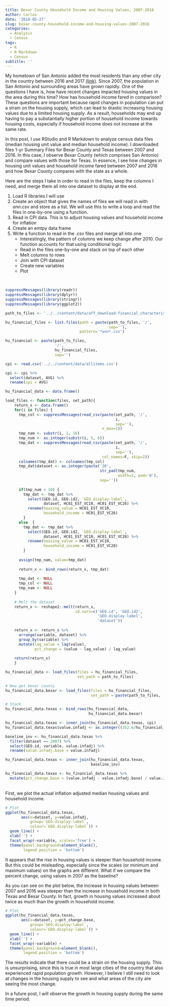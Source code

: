 ```yaml
---
title: Bexar County Household Income and Housing Values, 2007-2016
author: Carlos
date: '2018-05-27'
slug: bexar-county-household-income-and-housing-values-2007-2016
categories:
  - Analysis
  - Census
tags:
  - R
  - R Markdown
  - Census
subtitle: ''
---
```


My hometown of San Antonio added the most residents than any other city in the country between 2016 and 2017 [(link)](https://census.gov/newsroom/press-releases/2018/estimates-cities.html?CID=CBSM+pop18). Since 2007, the population in San Antonio and surrounding areas have grown rapidly. One of the questions I have is, how have recent changes impacted housing values in the area during this time? How has household income fared in comparison? These questions are important because rapid changes in population can put a strain on the housing supply, which can lead to drastic increasing housing values due to a limited housing supply. As a result, households may end up having to pay a substantially higher portion of household income towards housing costs, especially if household income does not increase at the same rate.

In this post, I use RStudio and R Markdown to analyze census data files (median housing unit value and median household income). I downloaded files 1-yr Summary Files for Bexar County and Texas between 2007 and 2016. In this case, I observe Bexar County (which comprises San Antonio) and compare values with those for Texas. In essence, I see how changes in housing unit values and household income fared between 2007 and 2016 and how Bexar County compares with the state as a whole.

Here are the steps I take in order to read in the files, keep the columns I need, and merge them all into one dataset to display at the end.

1. Load R libraries I will use
2. Create an object that gives the names of files we will read in with *ann*.csv and store as a list. We will use this to write a loop and read the files in one-by-one using a function.
3. Read in CPI data. This is to adjust housing values and household income for inflation
4. Create an emtpy data frame
5. Write a function to read in the .csv files and merge all into one
      - Interestingly, the pattern of columns we keep change after 2010. Our function accounts for that using conditional logic
      - Read in the files one-by-one and stack on top of each other
      - Melt columns to rows
      - Join with CPI dataset
      - Create new variables
      - Plot

<br>

```r
suppressMessages(library(readr))
suppressMessages(library(dplyr))
suppressMessages(library(stringr))
suppressMessages(library(ggplot2))

path_to_files <- '../../content/data/aff_download-financial_characteristics-1yr'

hu_financial_files <- list.files(path = paste(path_to_files, '/',
                                              sep=''),
                                 pattern='*ann*.csv')

hu_financial <- paste(path_to_files, 
                      '/',
                      hu_financial_files, 
                      sep='')

cpi <- read.csv('../../content/data/allitems.csv') 

cpi <- cpi %>%
  select(dataset, AVG) %>%
  rename(cpi = AVG)

hu_financial_data <- data.frame()

load_files <- function(files, set_path){
    return_x <- data.frame()
    for(i in files) {
      tmp_col <- suppressMessages(read_csv(paste(set_path, '/',
                                                 i, 
                                                 sep=''), 
                                           n_max=1))
      tmp_nam <- substr(i, 1, 16)
      tmp_num <- as.integer(substr(i, 5, 6))
      tmp_dat <- suppressMessages(read_csv(paste(set_path, '/',
                                                 i, 
                                                 sep=''),
                                           col_names=F, skip=2))
      colnames(tmp_dat) <- colnames(tmp_col)
      tmp_dat$dataset <- as.integer(paste('20', 
                                          str_pad(tmp_num, 
                                                  width=2, pad='0'), 
                                          sep=''))
      
      if(tmp_num < 10) {
        tmp_dat <- tmp_dat %>%
          select(GEO.id, GEO.id2, `GEO.display-label`, 
                 dataset, HC01_EST_VC10, HC01_EST_VC26) %>%
          rename(housing_value = HC01_EST_VC10,
                 household_income = HC01_EST_VC26)
        }
      else  {
        tmp_dat <- tmp_dat %>%
          select(GEO.id, GEO.id2, `GEO.display-label`, 
                 dataset, HC01_EST_VC10, HC01_EST_VC28) %>%
          rename(housing_value = HC01_EST_VC10,
                 household_income = HC01_EST_VC28)
        }
      
      assign(tmp_nam, value=tmp_dat)
      
      return_x <- bind_rows(return_x, tmp_dat)
      
      tmp_dat <- NULL
      tmp_col <- NULL
      tmp_nam <- NULL
    }
    
    # Melt the dataset
    return_x <- reshape2::melt(return_x,
                               id.vars=c('GEO.id', 'GEO.id2', 
                                         'GEO.display-label', 
                                         'dataset'))
    
    return_x <- return_x %>%
      arrange(variable, dataset) %>%
      group_by(variable) %>%
      mutate(lag_value = lag(value),
             pct_change = (value - lag_value) / lag_value)
    
    return(return_x)
    }

hu_financial_data <- load_files(files = hu_financial_files,
                                set_path = path_to_files)

```

```r

# Now get bexar county
hu_financial_data.bexar <- load_files(files = hu_financial_files,
                                      set_path = paste(path_to_files, '-bexar', sep=''))

# Stack
hu_financial_data.texas <- bind_rows(hu_financial_data, 
                                     hu_financial_data.bexar)

hu_financial_data.texas <- inner_join(hu_financial_data.texas, cpi)
hu_financial_data.texas$value.infadj <- as.integer((352.6/hu_financial_data.texas$cpi) * hu_financial_data.texas$value)

baseline_inv <- hu_financial_data.texas %>%
  filter(dataset == 2007) %>%
  select(GEO.id, variable, value.infadj) %>%
  rename(value.infadj.base = value.infadj)

hu_financial_data.texas <- inner_join(hu_financial_data.texas,
                                      baseline_inv)

hu_financial_data.texas <- hu_financial_data.texas %>%
  mutate(pct_change.base = (value.infadj - value.infadj.base) / value.infadj.base)

```

<br>
First, we plot the actual inflation adjusted median housing values and household income.
<br>

```r
# Plot
ggplot(hu_financial_data.texas,
       aes(x=dataset, y=value.infadj,
           group=`GEO.display-label`, 
           colour=`GEO.display-label`)) +
  geom_line() +
  xlab('') +
  facet_wrap(~variable, scales='free') +
  theme(panel.background=element_blank(),
        legend.position = 'bottom')

```

It appears that the rise in housing values is steeper than household income. But this could be misleading, especially since the scales (or minimum and maximum values) on the graphs are different. What if we compare the percent change, using values in 2007 as the baseline?

As you can see on the plot below, the increase in housing values between 2007 and 2016 was steeper than the increase in household income in both Texas and Bexar County. In fact, growth in housing values increased about twice as much than the growth in household income. 

```r
# Plot
ggplot(hu_financial_data.texas,
       aes(x=dataset, y=pct_change.base,
           group=`GEO.display-label`, 
           colour=`GEO.display-label`)) +
  geom_line() +
  xlab('') +
  facet_wrap(~variable) +
  theme(panel.background=element_blank(),
        legend.position = 'bottom')

```

The results indicate that there could be a strain on the housing supply. This is unsurpriising, since this is true in most large cities of the country that also experienced rapid population growth. However, I believe I still need to look at changes in the housing supply to see and what areas of the city are seeing the most change. 

In a future post, I will observe the growth in housing supply during the same time period.
